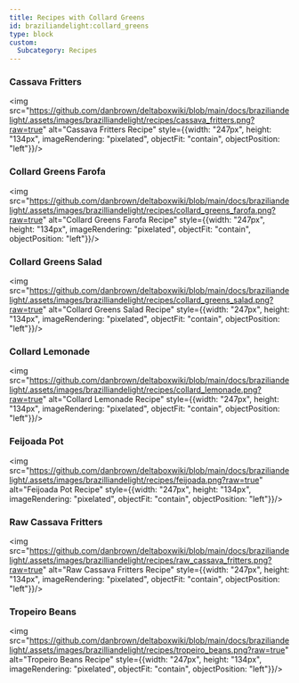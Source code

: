 ```yaml
---
title: Recipes with Collard Greens
id: braziliandelight:collard_greens
type: block
custom:
  Subcategory: Recipes
---
```


### Cassava Fritters
<img src="https://github.com/danbrown/deltaboxwiki/blob/main/docs/braziliandelight/.assets/images/brazilliandelight/recipes/cassava_fritters.png?raw=true" alt="Cassava Fritters Recipe" style={{width: "247px", height: "134px", imageRendering: "pixelated", objectFit: "contain", objectPosition: "left"}}/>

### Collard Greens Farofa
<img src="https://github.com/danbrown/deltaboxwiki/blob/main/docs/braziliandelight/.assets/images/brazilliandelight/recipes/collard_greens_farofa.png?raw=true" alt="Collard Greens Farofa Recipe" style={{width: "247px", height: "134px", imageRendering: "pixelated", objectFit: "contain", objectPosition: "left"}}/>

### Collard Greens Salad
<img src="https://github.com/danbrown/deltaboxwiki/blob/main/docs/braziliandelight/.assets/images/brazilliandelight/recipes/collard_greens_salad.png?raw=true" alt="Collard Greens Salad Recipe" style={{width: "247px", height: "134px", imageRendering: "pixelated", objectFit: "contain", objectPosition: "left"}}/>

### Collard Lemonade
<img src="https://github.com/danbrown/deltaboxwiki/blob/main/docs/braziliandelight/.assets/images/brazilliandelight/recipes/collard_lemonade.png?raw=true" alt="Collard Lemonade Recipe" style={{width: "247px", height: "134px", imageRendering: "pixelated", objectFit: "contain", objectPosition: "left"}}/>

### Feijoada Pot
<img src="https://github.com/danbrown/deltaboxwiki/blob/main/docs/braziliandelight/.assets/images/brazilliandelight/recipes/feijoada.png?raw=true" alt="Feijoada Pot Recipe" style={{width: "247px", height: "134px", imageRendering: "pixelated", objectFit: "contain", objectPosition: "left"}}/>

### Raw Cassava Fritters
<img src="https://github.com/danbrown/deltaboxwiki/blob/main/docs/braziliandelight/.assets/images/brazilliandelight/recipes/raw_cassava_fritters.png?raw=true" alt="Raw Cassava Fritters Recipe" style={{width: "247px", height: "134px", imageRendering: "pixelated", objectFit: "contain", objectPosition: "left"}}/>

### Tropeiro Beans
<img src="https://github.com/danbrown/deltaboxwiki/blob/main/docs/braziliandelight/.assets/images/brazilliandelight/recipes/tropeiro_beans.png?raw=true" alt="Tropeiro Beans Recipe" style={{width: "247px", height: "134px", imageRendering: "pixelated", objectFit: "contain", objectPosition: "left"}}/>